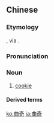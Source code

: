 ==Chinese==
{{zh-forms|gloss=-}}
{{wikipedia|lang=zh}}

===Etymology===
{{bor|zh|en|cookie}}, via {{etyl|yue|cmn}}.

===Pronunciation===
{{zh-pron
|m=qūqí
|c=kuk1 kei4
|cat=n
}}

===Noun===
{{zh-noun}}

# [[cookie]]

====Derived terms====
{{zh-der|曲奇餅}}

{{zh-cat|Foods}}

[[ko:曲奇]]
[[ja:曲奇]]